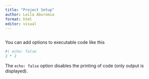 ```yaml
---
title: "Project Setup"
author: Leila Aburomia
format: html
editor: visual
---
```




```r

```

You can add options to executable code like this

```r
#| echo: false
2 * 2
```

The `echo: false` option disables the printing of code (only output is displayed).
